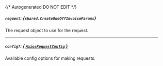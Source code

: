 {/* Autogenerated DO NOT EDIT  */}

##### `request`: *{`shared.CreateOneOffInvoiceParams`}*
The request object to use for the request.
<Collapsible>
    <CreateOneOffInvoiceParams/>
</Collapsible>

---
##### `config?`: [*{ `AxiosRequestConfig` }*](https://axios-http.com/docs/req_config)
Available config options for making requests.


